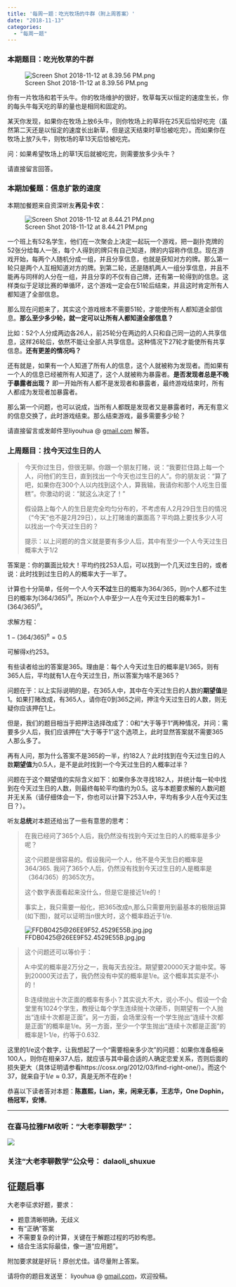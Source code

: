 ```yaml
---
title: '每周一题：吃光牧场的牛群（附上周答案）'
date: "2018-11-13"
categories:
  - "每周一题"
---
```


<h3 id="本期题目：吃光牧草的牛群">本期题目：吃光牧草的牛群</h3>

![Screen Shot 2018-11-12 at 8.39.56 PM.png](https://dalaoliblog.wordpress.com/wp-content/uploads/2018/11/screen-shot-2018-11-12-at-8-39-56-pm.png)

你有一片牧场和若干头牛。你的牧场维护的很好，牧草每天以恒定的速度生长，你的每头牛每天吃的草的量也是相同和固定的。

某天你发现，如果你在牧场上放6头牛，则你牧场上的草将在25天后恰好吃完（虽然第二天还是以恒定的速度长出新草，但是这天结束时草恰被吃完）。而如果你在牧场上放7头牛，则牧场的草13天后恰被吃完。

问：如果希望牧场上的草1天后就被吃完，则需要放多少头牛？

请直接留言回答。

<h3 id="本期加餐题：信息扩散的速度">本期加餐题：信息扩散的速度</h3>

本期加餐题来自资深听友**再见卡农**：

![Screen Shot 2018-11-12 at 8.44.21 PM.png](https://dalaoliblog.wordpress.com/wp-content/uploads/2018/11/screen-shot-2018-11-12-at-8-44-21-pm.png)

一个班上有52名学生，他们在一次聚会上决定一起玩一个游戏，把一副扑克牌的52张分给每人一张，每个人得到的牌只有自己知道，牌的内容称作信息。现在游戏开始，每两个人随机分成一组，并且分享信息，也就是获知对方的牌。那么第一轮只是两个人互相知道对方的牌。到第二轮，还是随机两人一组分享信息，并且不能再与同样的人分在一组，并且分享的不仅有自己牌，还有第一轮得到的信息。这样类似于足球比赛的单循环，这个游戏一定会在51轮后结束，并且这时肯定所有人都知道了全部信息。

那么现在问题来了，其实这个游戏根本不需要51轮，才能使所有人都知道全部信息。**那么至少多少轮，就一定可以让所有人都知道全部信息？**

比如：52个人分成两边各26人，前25轮分在两边的人只和自己同一边的人共享信息，这样26轮后，依然不能让全部人共享信息。这种情况下27轮才能使所有共享信息。**还有更差的情况吗？**

还有就是，如果有一个人知道了所有人的信息，这个人就被称为发现者。而如果有一个人的信息已经被所有人知道了，这个人就被称为暴露者。**是否发现者总是不晚于暴露者出现？** 即一开始所有人都不是发现者和暴露者，最终游戏结束时，所有人都成为发现者加暴露者。

那么第一个问题，也可以说成，当所有人都既是发现者又是暴露者时，再无有意义的信息交换了，此时游戏结束。那么结束游戏，最多需要多少轮？

请直接留言或发邮件至liyouhua @ <a href="http://gmail.com">gmail.com</a> 解答。

<h3 id="上周题目：找今天过生日的人">上周题目：找今天过生日的人</h3>

<blockquote>今天你过生日，但很无聊。你跟一个朋友打赌，说：“我要拦住路上每一个人，问他们的生日，直到找出一个今天也过生日的人”。你的朋友说：“算了吧，如果你在300个人以内找到这个人，算我输，我请你和那个人吃生日蛋糕”。你激动的说：“就这么决定了！”

假设路上每个人的生日是完全均匀分布的，不考虑有人2月29日生日的情况（“今天”也不是2月29日），以上打赌谁的赢面高？平均路上要找多少人可以找出一个今天过生日的？

提示：以上问题的的含义就是要有多少人后，其中有至少一个人今天过生日概率大于1/2</blockquote>

答案是：你的赢面比较大！平均约找253人后，可以找到一个几天过生日的，或者说：此时找到过生日的人的概率大于一半了。

计算也十分简单，任何一个人今天**不过**生日的概率为$364/365$，则n个人都不过生日的概率为<span class="katex--inline"><span class="katex"><span class="katex-html" aria-hidden="true"><span class="base"><span class="mopen">$(364/365)^{n}$</span></span></span></span></span>。所以n个人中至少一人在今天过生日的概率为<span class="katex--inline"><span class="katex"><span class="katex-html" aria-hidden="true"><span class="base"><span class="mclose"><span class="msupsub"><span class="vlist-t"><span class="vlist-r"><span class="vlist" style="height:.664392em;"><span class="" style="top:-3.063em;margin-right:.05em;"><span class="sizing reset-size6 size3 mtight"><span class="mord mtight"><span class="mord mathit mtight">$1-(364/365)^{n}$。</span></span></span></span></span></span></span></span></span></span></span></span></span>

求解方程：

<span class="katex--display"><span class="katex-display"><span class="katex"><span class="katex-html" aria-hidden="true"><span class="base"><span class="mord"><span class="katex--inline"><span class="mclose"><span class="msupsub"><span class="vlist-t"><span class="vlist-r"><span class="vlist"><span class=""><span class="sizing reset-size6 size3 mtight"><span class="mord mtight"><span class="mord mathit mtight">$1-(364/365)^{n}=0.5$</span></span></span></span></span></span></span></span></span></span></span></span></span></span></span></span>

可解得x约253。

有些读者给出的答案是365。理由是：每个人今天过生日的概率是<span class="katex--inline"><span class="katex"><span class="katex-mathml">1/365</span></span></span>，则有365人后，平均就有1人在今天过生日，所以答案为啥不是365？

问题在于：以上实际说明的是，在365人中，其中在今天过生日的人数的**期望值**是1。如果打赌改成，有365人，请你在0到365之间，押注今天过生日的人数，则无疑你应该押在1上。

但是，我们的题目相当于把押注选择改成了：0和“大于等于1”两种情况，并问：需要多少人后，我们应该押在“大于等于1”这个选项上，此时显然答案就不需要365人那么多了。

再有人问，那为什么答案不是365的一半，约182人？此时找到在今天过生日的人数**期望值**为0.5人，是不是此时找到一个今天过生日的人概率过半？

问题在于这个期望值的实际含义如下：如果你多次寻找182人，并统计每一轮中找到在今天过生日的人数，则最终每轮平均值约为0.5。这与本题要求解的人数问题并无关系（请仔细体会一下，你也可以计算下253人中，平均有多少人在今天过生日？）。

听友**总统**对本题还给出了一些有意思的思考：

<blockquote>在我已经问了365个人后，我仍然没有找到今天过生日的人的概率是多少呢？

这个问题是很容易的。假设我问一个人，他不是今天生日的概率是364/365. 我问了365个人后，仍然没有找到今天过生日的人是概率是（364/365）的365次方。

这个数字表面看起来没什么，但是它是接近1/e的！

事实上，我只需要一般化，把365改成n,那么只需要用到最基本的极限运算(如下图)，就可以证明当n很大时，这个概率趋近于1/e.</blockquote>

![FFDB0425@26EE9F52.4529E55B.jpg.jpg](https://dalaoliblog.wordpress.com/wp-content/uploads/2018/11/ffdb042526ee9f52-4529e55b.jpg)

<blockquote>这个问题还可以等价于：

A:中奖的概率是2万分之一，我每天去投注。期望要20000天才能中奖。等到20000天过去了，我仍然没有中奖的概率是1/e。这个概率其实是不小的！

B:连续抛出十次正面的概率有多小？其实说大不大，说小不小。假设一个会堂里有1024个学生，教授让每个学生连续抛十次硬币，则期望有一个人抛出“连续十次都是正面”。另一方面，会场里没有一个学生抛出“连续十次都是正面”的概率是1/e。另一方面，至少一个学生抛出“连续十次都是正面”的概率是1-1/e，约等于0.632.</blockquote>

这里的<span class="katex--inline"><span class="katex"><span class="katex-mathml">1/e</span></span></span>这个数字，让我想起了一个“需要相亲多少次”的问题：如果你准备相亲100人，则你在相亲37人后，就应该与其中最合适的人确定恋爱关系，否则后面的损失更大（具体证明请参看https://cosx.org/2012/03/find-right-one/）。而这个37，就来自于<span class="katex--inline"><span class="katex"><span class="katex-html" aria-hidden="true"><span class="base"><span class="mord">$1/e\approx 0.37$</span></span></span></span></span>，真是无所不在的<span class="katex--inline"><span class="katex"><span class="katex-mathml">e</span></span></span>！

恭喜以下读者答对本题：**陈嘉熙，Lian，来，闲来无事，王志华，One Dophin，杨冠军，安博**。

<hr />

<h3 id="在喜马拉雅fm收听：大老李聊数学”：">在喜马拉雅FM收听："大老李聊数学”：</h3>

![](https://upload-images.jianshu.io/upload_images/348687-157cd7585d8e4ebc?imageMogr2/auto-orient/strip%7CimageView2/2/w/432)

<h3 id="关注“大老李聊数学”公众号：-dalaoli_shuxue">关注“大老李聊数学”公众号： dalaoli_shuxue</h3>

<h2 id="征题启事">征题启事</h2>

大老李征求好题，要求：

<ul>
    <li>题意清晰明确，无歧义</li>
    <li>有“正确”答案</li>
    <li>不需要复杂的计算，关键在于解题过程的巧妙构思。</li>
    <li>结合生活实际最佳，像一道“应用题”。</li>
</ul>

附加要求就是好玩！原创尤佳。请尽量附上答案。

请将你的题目发送至： liyouhua @ <a href="http://gmail.com">gmail.com</a>，欢迎投稿。